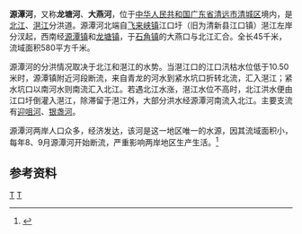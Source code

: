 {{distinguish|沅潭河|龙塘河}}
'''源潭河'''，又称'''龙塘河'''、'''大燕河'''，位于[[中华人民共和国|中华人民共和国]][[广东省|广东省]][[清远市|清远市]][[清城区|清城区]]境内，是[[北江|北江]]、[[潖江|潖江]]分洪道。源潭河北端自[[飞来峡镇|飞来峡镇]]江口圩（旧为清新县江口镇）潖江左岸分汊起，西南经[[源潭镇_(清远市)|源潭镇]]和[[龙塘镇_(清远市)|龙塘镇]]，于[[石角镇_(清远市)|石角镇]]的大燕口与北江汇合。全长45千米，流域面积580平方千米。

源潭河的分洪情况取决于北江和潖江的水势。当潖江口的江口汛枯水位低于10.50米时，源潭镇附近河段断流，来自青龙的河水到紧水坑口折转北流，汇入潖江；紧水坑口以南河水则南流汇入北江。若遇北江水涨，潖江水位不高时，北江洪水便由江口圩倒灌入潖江，除滞留于潖江外，大部分洪水经源潭河南流入北江。主要支流有[[迎咀河|迎咀河]]、[[银盏河_(源潭河)|银盏河]]。

源潭河两岸人口众多，经济发达，该河是这一地区唯一的水源，因其流域面积小，每年8、9月源潭河开始断流，严重影响两岸地区生产生活。<ref name="中国河湖大典">{{cite book zh |author=《[[中国河湖大典|中国河湖大典]]》编纂委员会 |title=《中国河湖大典·珠江卷》 |format=M |edition=1 |location=北京 |publisher=中国水利水电出版社 |date=2013年1月 |pages=249页 |id= ISBN 978-7-5170-0561-2}}</ref>


==参考资料==
{{reflist}}
[[Category:北江水系|T]]
[[Category:广东河流|T]]